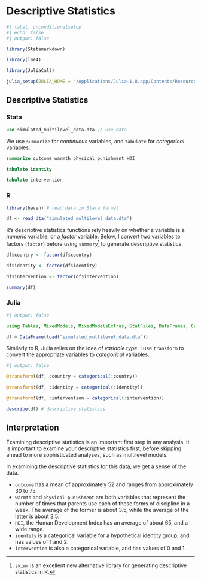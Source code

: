 # Descriptive Statistics

```r
#| label: unconditionalsetup
#| echo: false
#| output: false

library(Statamarkdown)

library(lme4) 

library(JuliaCall)

julia_setup(JULIA_HOME = "/Applications/Julia-1.8.app/Contents/Resources/julia/bin")

```

## Descriptive Statistics

::: {.panel-tabset group="language"}

### Stata

```stata

use simulated_multilevel_data.dta // use data

```

We use `summarize` for *continuous* variables, and `tabulate` for *categorical* variables. 

```stata

summarize outcome warmth physical_punishment HDI

tabulate identity

tabulate intervention

```

### R 

```r

library(haven) # read data in Stata format

df <- read_dta("simulated_multilevel_data.dta")

```

R's descriptive statistics functions rely heavily on whether a variable is a *numeric* variable, or a *factor* variable. Below, I convert two variables to factors (`factor`) before using `summary`[^skimr] to generate descriptive statistics.

[^skimr]: `skimr` is an excellent new alternative library for generating descriptive statistics in R.

```r

df$country <- factor(df$country)

df$identity <- factor(df$identity)

df$intervention <- factor(df$intervention)

summary(df)

```

### Julia

```julia
#| output: false

using Tables, MixedModels, MixedModelsExtras, StatFiles, DataFrames, CategoricalArrays, DataFramesMeta

df = DataFrame(load("simulated_multilevel_data.dta"))

```

Similarly to R, Julia relies on the idea of *variable type*. I use `transform` to convert the appropriate variables to *categorical* variables. 

```julia
#| output: false

@transform!(df, :country = categorical(:country))

@transform!(df, :identity = categorical(:identity))

@transform!(df, :intervention = categorical(:intervention))

```

```julia

describe(df) # descriptive statistics

```

:::

## Interpretation

Examining descriptive statistics is an important first step in any analysis. It is important to examine your descriptive statistics first, before skipping ahead to more sophisticated analyses, such as multilevel models.

In examining the descriptive statistics for this data, we get a sense of the data.

* `outcome` has a mean of approximately 52 and ranges from approximately 30 to 75.
* `warmth` and `physical punishment` are both variables that represent the number of times that parents use each of these forms of discipline in a week. The average of the former is about 3.5, while the average of the latter is about 2.5.
* `HDI`, the Human Development Index has an average of about 65, and a wide range.
* `identity` is a categorical variable for a hypothetical identity group, and has values of 1 and 2.
* `intervention` is also a categorical variable, and has values of 0 and 1.







